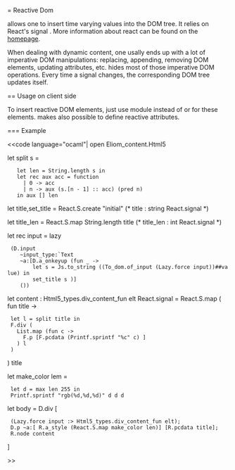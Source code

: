 
= Reactive Dom

{{{Html5.R}}} allows one to insert time varying values into the DOM tree.
It relies on React's signal {{{'a React.signal}}}. More information about react
can be found on the [[http://erratique.ch/software/react| homepage]].

When dealing with dynamic content, one usally ends up with a lot
of imperative DOM manipulations: replacing, appending, removing DOM
elements, updating attributes, etc. {{{Html5.R}}} hides most
of those imperative DOM operations. Every time a signal
changes, the corresponding DOM tree updates itself.

== Usage on client side

To insert reactive DOM elements, just use module {{{Html5.R}}} instead of
{{{Html5.D}}} or {{{Html5.F}}} for these elements.
{{{Html5.R}}} makes also possible to define reactive attributes.

=== Example

<<code language="ocaml"|
open Eliom_content.Html5

let split s =
    let len = String.length s in
    let rec aux acc = function
      | 0 -> acc
      | n -> aux (s.[n - 1] :: acc) (pred n)
    in aux [] len

let title,set_title = React.S.create "initial"
(* title : string React.signal *)

let title_len = React.S.map String.length title
(* title_len : int React.signal *)

let rec input = lazy
  (D.input
     ~input_type:`Text
     ~a:[D.a_onkeyup (fun _ ->
         let s = Js.to_string ((To_dom.of_input (Lazy.force input))##value) in
         set_title s )]
     ())

let content : Html5_types.div_content_fun elt React.signal = React.S.map ( fun title ->
  let l = split title in
  F.div (
    List.map (fun c ->
      F.p [F.pcdata (Printf.sprintf "%c" c) ]
    ) l
  )
) title

let make_color lem =
  let d = max len 255 in
  Printf.sprintf "rgb(%d,%d,%d)" d d d

let body = D.div [
  (Lazy.force input :> Html5_types.div_content_fun elt);
  D.p ~a:[ R.a_style (React.S.map make_color len)] [R.pcdata title];
  R.node content
]

>>
